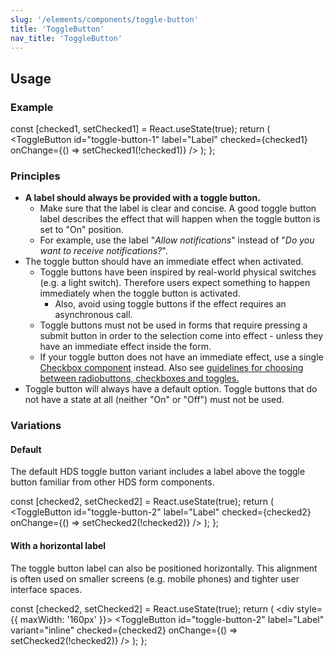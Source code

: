 ```yaml
---
slug: '/elements/components/toggle-button'
title: 'ToggleButton'
nav_title: 'ToggleButton'
---
```




## Usage

### Example

  const [checked1, setChecked1] = React.useState(true);
  return (
    <ToggleButton id="toggle-button-1" label="Label" checked={checked1} onChange={() => setChecked1(!checked1)} />
  );
};

<PlaygroundPreview>
  <ToggleExample />
</PlaygroundPreview>

### Principles
- **A label should always be provided with a toggle button.**
  - Make sure that the label is clear and concise. A good toggle button label describes the effect that will happen when the toggle button is set to "On" position.
  - For example, use the label "_Allow notifications_" instead of "_Do you want to receive notifications?_".
- The toggle button should have an immediate effect when activated.
  - Toggle buttons have been inspired by real-world physical switches (e.g. a light switch). Therefore users expect something to happen immediately when the toggle button is activated.
    - Also, avoid using toggle buttons if the effect requires an asynchronous call.
  - Toggle buttons must not be used in forms that require pressing a submit button in order to the selection come into effect - unless they have an immediate effect inside the form.
  - If your toggle button does not have an immediate effect, use a single [Checkbox component](elements/components/checkbox) instead. Also see [guidelines for choosing between radiobuttons, checkboxes and toggles.](/guidelines/checkboxes-radiobuttons-toggles)
- Toggle button will always have a default option. Toggle buttons that do not have a state at all (neither "On" or "Off") must not be used.

### Variations

#### Default
The default HDS toggle button variant includes a label above the toggle button familiar from other HDS form components.

  const [checked2, setChecked2] = React.useState(true);
  return (
    <ToggleButton id="toggle-button-2" label="Label" checked={checked2} onChange={() => setChecked2(!checked2)} />
  );
};

<PlaygroundPreview>
  <DefaultToggleExample />
</PlaygroundPreview>

#### With a horizontal label
The toggle button label can also be positioned horizontally. This alignment is often used on smaller screens (e.g. mobile phones) and tighter user interface spaces.

  const [checked2, setChecked2] = React.useState(true);
  return (
    <div style={{ maxWidth: '160px' }}>
      <ToggleButton id="toggle-button-2" label="Label" variant="inline" checked={checked2} onChange={() => setChecked2(!checked2)} />
    </div>
  );
};

<PlaygroundPreview>
  <HorizontalToggleExample />
</PlaygroundPreview>
